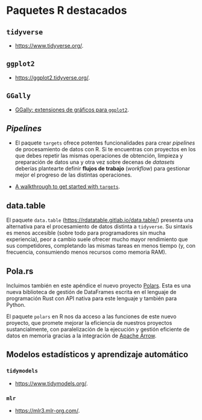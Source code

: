 # Paquetes R destacados

## `tidyverse`

- <https://www.tidyverse.org/>.

## `ggplot2`

- <https://ggplot2.tidyverse.org/>.

## `GGally`

- [GGally: extensiones de gráficos para `ggplot2`](https://ggobi.github.io/ggally/).

## *Pipelines*

- El paquete `targets` ofrece potentes funcionalidades para crear *pipelines* de procesamiento
de datos con R. Si te encuentras con proyectos en los que debes repetir las mismas operaciones
de obtención, limpieza y preparación de datos una y otra vez sobre decenas de *datasets* deberías
plantearte definir **flujos de trabajo** (*workflow*) para gestionar mejor el progreso de las
distintas operaciones.

- [A walkthrough to get started with `targets`](https://books.ropensci.org/targets/walkthrough.html).

## data.table

El paquete `data.table` (<https://rdatatable.gitlab.io/data.table/>) presenta una alternativa para
el procesamiento de datos distinta a `tidyverse`. Su sintaxis es menos accesible (sobre todo para
programadores sin mucha experiencia), peor a cambio suele ofrecer mucho mayor rendimiento que
sus competidores, completando las mismas tareas en menos tiempo (y, con frecuencia, consumiendo menos
recursos como memoria RAM).

## Pola.rs

Incluimos también en este apéndice el nuevo proyecto [Polars](https://pola.rs/). Esta es una nueva
biblioteca de gestión de DataFrames escrita en el lenguaje de programación Rust con API nativa para
este lenguaje y también para Python.

El paquete `polars` en R nos da acceso a las funciones de este nuevo proyecto, que promete mejorar
la eficiencia de nuestros proyectos sustancialmente, con paralelización de la ejecución y gestión
eficiente de datos en memoria gracias a la integración de [Apache Arrow](https://arrow.apache.org/overview/).

## Modelos estadísticos y aprendizaje automático


### `tidymodels`

- <https://www.tidymodels.org/>.

### `mlr`

- <https://mlr3.mlr-org.com/>.

